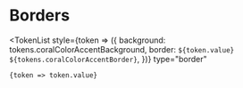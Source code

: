 
<Meta title="Design Tokens/Borders" />

# Borders

<Divider />

<TokenList
	style={token => ({
		background: tokens.coralColorAccentBackground,
		border: `${token.value} ${tokens.coralColorAccentBorder}`,
	})}
	type="border"
>
	{token => token.value}
</TokenList>

